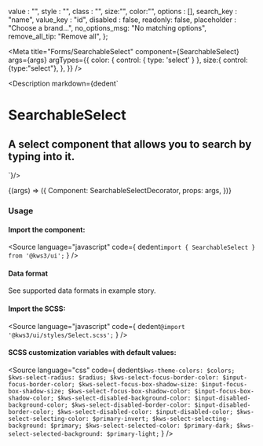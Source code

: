 
  value : "",
  style : "",
  class : "",
  size:"",
  color:"",
  options : [],
  search_key : "name",
  value_key : "id",
  disabled : false,
  readonly: false,
  placeholder : "Choose a brand...",
  no_options_msg: "No matching options",
  remove_all_tip: "Remove all",
};

<Meta
  title="Forms/SearchableSelect"
  component={SearchableSelect}
  args={args}
  argTypes={{
    color: {
      control: { type: 'select' }
    },
    size:{
      control: {type:"select"},
    },
  }}
/>

<Description markdown={dedent`
# SearchableSelect
## A select component that allows you to search by typing into it.
`}/>

<Canvas>
  <Story
  name="SearchableSelect"
  args={args}
  >
  {(args) => ({
    Component: SearchableSelectDecorator,
    props: args,
  })}
  </Story>
</Canvas>

<ArgsTable story="SearchableSelect" />

### Usage
#### Import the component:
<Source
  language="javascript"
  code={
    dedent`import { SearchableSelect } from '@kws3/ui';`
  }
/>

#### Data format
See supported data formats in example story.

#### Import the SCSS:
<Source
  language="javascript"
  code={
    dedent`@import '@kws3/ui/styles/Select.scss';`
  }
/>

#### SCSS customization variables with default values:
<Source
  language="css"
  code={
    dedent`
      $kws-theme-colors: $colors;
      $kws-select-radius: $radius;
      $kws-select-focus-border-color: $input-focus-border-color;
      $kws-select-focus-box-shadow-size: $input-focus-box-shadow-size;
      $kws-select-focus-box-shadow-color: $input-focus-box-shadow-color;
      $kws-select-disabled-background-color: $input-disabled-background-color;
      $kws-select-disabled-border-color: $input-disabled-border-color;
      $kws-select-disabled-color: $input-disabled-color;
      $kws-select-selecting-color: $primary-invert;
      $kws-select-selecting-background: $primary;
      $kws-select-selected-color: $primary-dark;
      $kws-select-selected-background: $primary-light;
    `
  }
/>
